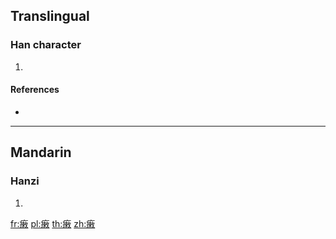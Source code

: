 {{character info/new}}
==Translingual==

===Han character===
{{Han char|rn=104|rad=疒|as=11|sn=16|four=|canj=KDLK}}

# {{defn|Han|sort=疒11}}

====References====
* {{Han ref|kx=0779.280|dkj=22460|hdz=42692.160|uh=7637|ud=30263}}

----

==Mandarin==

===Hanzi===
{{cmn-hanzi|pin=[[suǒ]] ([[suo3]])|wg=so<sup>3</sup>}}

# {{defn|lang=cmn|sort=疒11}}

[[fr:瘷]]
[[pl:瘷]]
[[th:瘷]]
[[zh:瘷]]